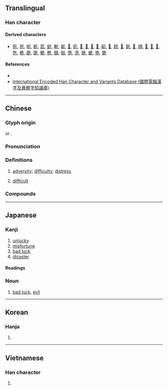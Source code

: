 {{also|阨}}
{{character info/new}}
==Translingual==

===Han character===
{{Han char|rn=27|rad=厂|as=02|sn=4|canj=MSU|four=71212|ids=⿸厂㔾}}

====Derived characters====
* [[阨]], [[扼]], [[呃]], [[枙]], [[苊]], [[蚅]], [[軛]], [[轭]], [[𣐃]], [[伌]], [[𡛖]], [[𤜸]], [[𬲩]], [[𦙜]], [[砈]], [[𬡉]], [[顾]], [[𧠏]], [[鈪]], [[𥝂]], [[頋]], [[𬪾]], [[𦷖]], [[𩵡]], [[危]], [[祪]], [[跪]], [[詭]], [[觤]], [[桅]], [[頠]], [[㩻]], [[恑]], [[洈]], [[姽]], [[蛫]], [[垝]], [[䤥]]

====References====
* {{Han ref|kx=0160.180|dkj=02893|dj=0367.030|hdz=10068.050|uh=5384}}
* [http://chardb.iis.sinica.edu.tw/char/8061 International Encoded Han Character and Variants Database (國際電腦漢字及異體字知識庫)]

----

==Chinese==
{{zh-forms|alt=𠂬,阨,戹}}

===Glyph origin===
{{Han etym}}
{{liushu|p}} or {{Han compound|厂|卪|alt2=㔾|ls=ic|t1=cliff|t2=person}}.

===Pronunciation===
{{zh-pron
|m=è
|m-s=nge2
|c=aak1,ak1
|c-t=ak2
|g=
|h=pfs=ak
|j=
|md=áik
|mn=eh/xm,zz,tw:ek/qz:iak
|mn_note=eh - vernacular; iak/ek - literary
|mn-t=êh4/oh4
|mn-t_note=oh4 - “difficult”
|w=5ngeq
|x=nge6
|mc=y
|oc=y
|ma=
|cat=n,mn:a
}}

===Definitions===
{{zh-hanzi}}

# [[adversity]]; [[difficulty]]; [[distress]]
# {{lb|zh|Teochew}} [[difficult]]
#: {{zh-syn|難}}

===Compounds===
{{zh-der|厄會|厄爾巴島|厄魯特族|厄利垂亞|乘人之厄|央厄|在陳之厄|兵厄|厄瓜多|困厄|厄難|厄運|厄臺|消災解厄|水厄|災厄|矜貧救厄|陳蔡之厄|黃楊厄閏|解厄}}

----

==Japanese==

===Kanji===
{{ja-kanji|grade=c|rs=厂02}}

# [[unlucky]]
# [[misfortune]]
# [[bad luck]]
# [[disaster]]

====Readings====
{{ja-readings
|on=やく, が, あく
|kun=くる-しむ, わざわ-い
}}

===Noun===
{{ja-noun|やく}}

# [[bad luck]], [[evil]]

----

==Korean==

===Hanja===
{{ko-hanja|hangeul=액|rv=aek|mr=aek|y=ayk}}

# {{defn|lang=ko|sort=厂02}}

----

==Vietnamese==

===Han character===
{{vi-hantu|[[ách]]|rs=厂02}}

# {{defn|lang=vi|sort=厂02}}